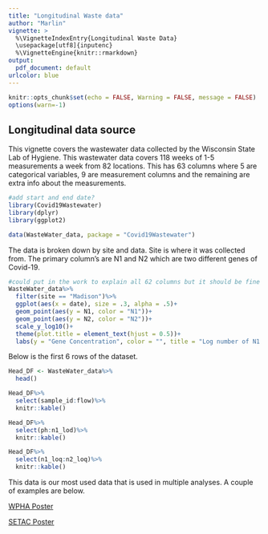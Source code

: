 ```yaml
---
title: "Longitudinal Waste data"
author: "Marlin"
vignette: >
  %\VignetteIndexEntry{Longitudinal Waste Data}
  \usepackage[utf8]{inputenc}
  %\VignetteEngine{knitr::rmarkdown}
output:
  pdf_document: default
urlcolor: blue
---
```


```r
knitr::opts_chunk$set(echo = FALSE, Warning = FALSE, message = FALSE)
options(warn=-1)
```

## Longitudinal data source

This vignette covers the wastewater data collected by the Wisconsin State Lab of Hygiene. This wastewater data covers 118 weeks of 1-5 measurements a week from 82 locations. This has 63 columns where 5 are categorical variables, 9 are measurement columns and the remaining are extra info about the measurements.


```r
#add start and end date?
library(Covid19Wastewater)
library(dplyr)
library(ggplot2)

data(WasteWater_data, package = "Covid19Wastewater")
```


The data is broken down by site and data. Site is where it was collected from. The primary column's are N1 and N2 which are two different genes of Covid-19. 

```r
#could put in the work to explain all 62 columns but it should be fine for now
WasteWater_data%>%
  filter(site == "Madison")%>%
  ggplot(aes(x = date), size = .3, alpha = .5)+
  geom_point(aes(y = N1, color = "N1"))+
  geom_point(aes(y = N2, color = "N2"))+
  scale_y_log10()+
  theme(plot.title = element_text(hjust = 0.5))+
  labs(y = "Gene Concentration", color = "", title = "Log number of N1 and N2", x = "Date")
```

Below is the first 6 rows of the dataset.

```r
Head_DF <- WasteWater_data%>%
  head()

Head_DF%>%
  select(sample_id:flow)%>%
  knitr::kable()

Head_DF%>%
  select(ph:n1_lod)%>%
  knitr::kable()

Head_DF%>%
  select(n1_loq:n2_loq)%>%
  knitr::kable()

```

This data is our most used data that is used in multiple analyses. A couple of examples are below.

[WPHA Poster](https://github.com/AFIDSI/Covid19-Wastewater-Analysis/blob/main/conclusions/WPHA-Poster/WPHA-Poster.pdf)

[SETAC Poster](https://github.com/AFIDSI/Covid19-Wastewater-Analysis/blob/main/conclusions/SETAC-Poster/SETAC-Poster.pdf)